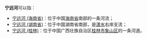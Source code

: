 '''宁远河'''可以指：
*[[宁远河_(海南省)|宁远河 (海南省)]]：位于中国[[海南省|海南省]]南部的一条河流；
*[[宁远河_(湖南省)|宁远河 (湖南省)]]：位于中国湖南省南部，是[[潇水|潇水]]右岸支流；
*[[宁远河_(桂林)|宁远河 (桂林)]]：位于中国广西壮族自治区[[桂林市|桂林市]][[象山区|象山区]]的一条河道。


{{disambig|N|Cat=三字中国地名消歧义}}